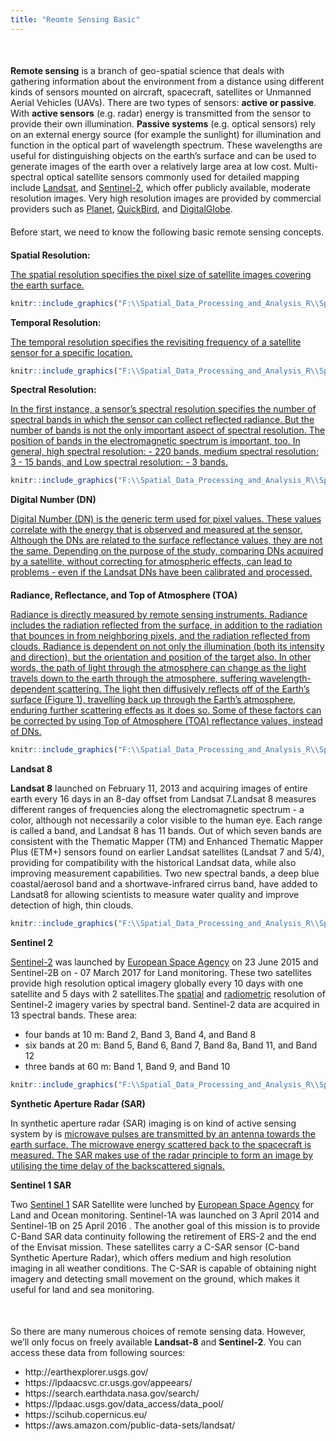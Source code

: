 ```yaml
---
title: "Reomte Sensing Basic"
---
```

<div style="margin-bottom:50px;">
</div>

**Remote sensing** is a branch of geo-spatial science that deals with gathering information about the environment from a distance using different kinds of sensors mounted on aircraft, spacecraft, satellites or Unmanned Aerial Vehicles (UAVs). There are two types of sensors: **active or passive**.  With **active sensors** (e.g. radar) energy is transmitted from the sensor to provide their own illumination. **Passive systems** (e.g. optical sensors) rely on an external energy source (for example the sunlight) for illumination and function in the optical part of wavelength spectrum.  These wavelengths are useful for distinguishing objects on the earth’s surface and can be used to generate images of the earth over a relatively large area at low cost. Multi-spectral optical satellite sensors commonly used for detailed mapping include [Landsat](https://landsat.usgs.gov/), and [Sentinel-2](https://sentinel.esa.int/web/sentinel/missions/sentinel-2), which offer publicly available, moderate resolution images.  Very high resolution images are provided by commercial providers such as [Planet](https://www.planet.com/), [QuickBird](https://www.satimagingcorp.com/satellite-sensors/quickbird/),  and [DigitalGlobe](https://www.digitalglobe.com/). 

<div style="margin-bottom:20px;">
</div>

Before start, we need to know the following basic remote sensing concepts.

<div style="margin-bottom:20px;">
</div>

**Spatial Resolution:**

[The spatial resolution specifies the pixel size of satellite images covering the earth surface.](https://www.satimagingcorp.com/services/resources/characterization-of-satellite-remote-sensing-systems/)


```r
knitr::include_graphics("F:\\Spatial_Data_Processing_and_Analysis_R\\Spatial-data-R\\Image\\PNG_FILE_08\\Spatial_Resolution.png")
```



**Temporal Resolution:**

[The temporal resolution specifies the revisiting frequency of a satellite sensor for a specific location.](https://www.satimagingcorp.com/services/resources/characterization-of-satellite-remote-sensing-systems/)


```r
knitr::include_graphics("F:\\Spatial_Data_Processing_and_Analysis_R\\Spatial-data-R\\Image\\PNG_FILE_08\\Temporal_Resolution.png")
```


**Spectral Resolution:**

[In the first instance, a sensor's spectral resolution specifies the number of spectral bands in which the sensor can collect reflected radiance. But the number of bands is not the only important aspect of spectral resolution. The position of bands in the electromagnetic spectrum is important, too. In general, high spectral resolution: - 220 bands, medium spectral resolution: 3 - 15 bands, and Low spectral resolution: - 3 bands.](https://www.satimagingcorp.com/services/resources/characterization-of-satellite-remote-sensing-systems/)

```r
knitr::include_graphics("F:\\Spatial_Data_Processing_and_Analysis_R\\Spatial-data-R\\Image\\PNG_FILE_08\\Spectral_Resolution.png")
```


**Digital Number (DN)**

[Digital Number (DN) is the generic term used for pixel values. These values correlate with the energy that is observed and measured at the sensor. Although the DNs are related to the surface reflectance values, they are not the same. Depending on the purpose of the study, comparing DNs acquired by a satellite, without correcting for atmospheric effects, can lead to problems - even if the Landsat DNs have been calibrated and processed.](http://www.un-spider.org/node/10958)

<div style="margin-bottom:20px;">
</div>

**Radiance, Reflectance, and Top of Atmosphere (TOA)**

[Radiance is directly measured by remote sensing instruments. Radiance includes the radiation reflected from the surface, in addition to the radiation that bounces in from neighboring pixels, and the radiation reflected from clouds. Radiance is dependent on not only the illumination (both its intensity and direction), but the orientation and position of the target also. In other words, the path of light through the atmosphere can change as the light travels down to the earth through the atmosphere, suffering wavelength-dependent scattering. The light then diffusively reflects off of the Earth's surface (Figure 1), travelling back up through the Earth's atmosphere, enduring further scattering effects as it does so. Some of these factors can be corrected by using Top of Atmosphere (TOA) reflectance values, instead of DNs.](http://www.un-spider.org/node/10958)


```r
knitr::include_graphics("F:\\Spatial_Data_Processing_and_Analysis_R\\Spatial-data-R\\Image\\PNG_FILE_08\\DN.png")
```


**Landsat 8**

**Landsat 8** launched on February 11, 2013 and acquiring images of entire earth every 16 days in an 8-day offset from Landsat 7.Landsat 8 measures different ranges of frequencies along the electromagnetic spectrum - a color, although not necessarily a color visible to the human eye. Each range is called a band, and Landsat 8 has 11 bands. Out of which seven bands are consistent with the Thematic Mapper (TM) and Enhanced Thematic Mapper Plus (ETM+) sensors found on earlier Landsat satellites (Landsat 7 and 5/4), providing for compatibility with the historical Landsat data, while also improving measurement capabilities. Two new spectral bands, a deep blue coastal/aerosol band and a shortwave-infrared cirrus band, have added to Landsat8 for allowing scientists to measure water quality and improve detection of high, thin clouds.


```r
knitr::include_graphics("F:\\Spatial_Data_Processing_and_Analysis_R\\Spatial-data-R\\Image\\PNG_FILE_08\\Bands.png")
```


**Sentinel 2**

[Sentinel-2](https://www.esa.int/Our_Activities/Observing_the_Earth/Copernicus/Sentinel-2) was launched by [European Space Agency](https://www.esa.int/About_Us/Welcome_to_ESA) on 23 June 2015  and Sentinel-2B on - 07 March 2017 for  Land monitoring. These two satellites  provide high resolution optical imagery globally every 10 days with one satellite and 5 days with 2 satellites.The [spatial](https://earth.esa.int/web/sentinel/user-guides/sentinel-2-msi/resolutions/spatial) and [radiometric](https://earth.esa.int/web/sentinel/user-guides/sentinel-2-msi/resolutions/spatial) resolution of Sentinel-2 imagery varies by spectral band. Sentinel-2 data are acquired in 13 spectral bands. These area: 

* four bands at 10 m: Band 2, Band 3, Band 4, and Band 8
* six bands at 20 m: Band 5, Band 6, Band 7, Band 8a, Band 11, and Band 12
* three bands at 60 m: Band 1, Band 9, and Band 10


```r
knitr::include_graphics("F:\\Spatial_Data_Processing_and_Analysis_R\\Spatial-data-R\\Image\\PNG_FILE_08\\Sen2Bands.png")
```


**Synthetic Aperture Radar (SAR)**

In synthetic aperture radar (SAR) imaging is on kind of active sensing system by is [microwave pulses are transmitted by an antenna towards the earth surface. The microwave energy scattered back to the spacecraft is measured. The SAR makes use of the radar principle to form an image by utilising the time delay of the backscattered signals.](https://crisp.nus.edu.sg/~research/tutorial/mw.htm#sar) 


**Sentinel 1 SAR**

Two [Sentinel 1](https://www.esa.int/Our_Activities/Observing_the_Earth/Copernicus/Sentinel-1) SAR Satellite were lunched  by [European Space Agency](https://www.esa.int/About_Us/Welcome_to_ESA) for  Land and Ocean monitoring. Sentinel-1A was launched on 3 April 2014 and Sentinel-1B on 25 April 2016 . The another goal of this  mission is to provide C-Band SAR data continuity following the retirement of ERS-2 and the end of the Envisat mission. These satellites carry a C-SAR sensor (C-band Synthetic Aperture Radar), which offers medium and high resolution imaging in all weather conditions. The C-SAR is capable of obtaining night imagery and detecting small movement on the ground, which makes it useful for land and sea monitoring.

<div style="margin-bottom:50px;">
</div>

So there are many numerous choices of remote sensing data. However, we'll only focus on freely available **Landsat-8** and **Sentinel-2**.  You can access these data from following sources:

* http://earthexplorer.usgs.gov/ 
* https://lpdaacsvc.cr.usgs.gov/appeears/ 
* https://search.earthdata.nasa.gov/search/ 
* https://lpdaac.usgs.gov/data_access/data_pool/ 
* https://scihub.copernicus.eu/
* https://aws.amazon.com/public-data-sets/landsat/ 



 


